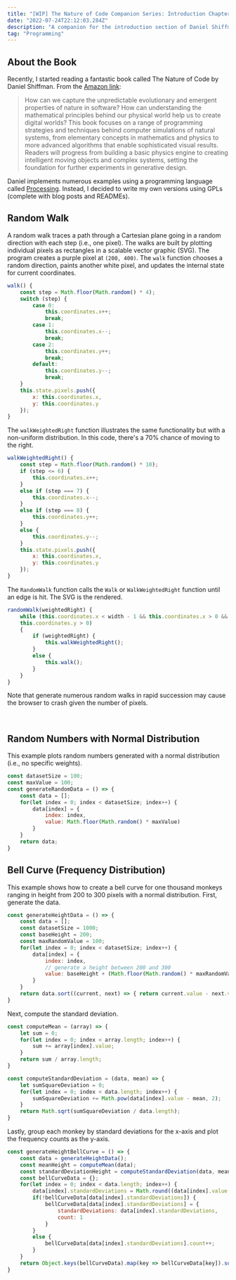 ```yaml
---
title: "[WIP] The Nature of Code Companion Series: Introduction Chapter"
date: "2022-07-24T22:12:03.284Z"
description: "A companion for the introduction section of Daniel Shiffman's book."
tag: "Programming"
---
```


## About the Book
Recently, I started reading a fantastic book called The Nature of Code by Daniel Shiffman. From the [Amazon link](https://www.amazon.com/Nature-Code-Simulating-Natural-Processing/dp/0985930802):
> How can we capture the unpredictable evolutionary and emergent properties of nature in software? How can understanding the mathematical principles behind our physical world help us to create digital worlds? This book focuses on a range of programming strategies and techniques behind computer simulations of natural systems, from elementary concepts in mathematics and physics to more advanced algorithms that enable sophisticated visual results. Readers will progress from building a basic physics engine to creating intelligent moving objects and complex systems, setting the foundation for further experiments in generative design.

Daniel implements numerous examples using a programming language called [Processing](https://processing.org). Instead, I decided to write my own versions using GPLs (complete with blog posts and READMEs).

## Random Walk
A random walk traces a path through a Cartesian plane going in a random direction with each step (i.e., one pixel). The walks are built by plotting individual pixels as rectangles in a scalable vector graphic (SVG). The program creates a purple pixel at `(200, 400)`. The `walk` function chooses a random direction, paints another white pixel, and updates the internal state for current coordinates.
```javascript
walk() {
    const step = Math.floor(Math.random() * 4);
    switch (step) {
        case 0:
            this.coordinates.x++;
            break;
        case 1:
            this.coordinates.x--;
            break;
        case 2:
            this.coordinates.y++;
            break;
        default:
            this.coordinates.y--;
            break;
    }
    this.state.pixels.push({
        x: this.coordinates.x,
        y: this.coordinates.y
    });
}
```

The `walkWeightedRight` function illustrates the same functionality but with a non-uniform distribution. In this code, there's a 70% chance of moving to the right.
```javascript
walkWeightedRight() {
    const step = Math.floor(Math.random() * 10);
    if (step <= 6) {
        this.coordinates.x++;
    }
    else if (step === 7) {
        this.coordinates.x--;
    }
    else if (step === 8) {
        this.coordinates.y++;
    }
    else {
        this.coordinates.y--;
    }
    this.state.pixels.push({
        x: this.coordinates.x,
        y: this.coordinates.y
    });
}
```

The `RandomWalk` function calls the `Walk` or `WalkWeightedRight` function until an edge is hit. The SVG is the rendered.
```javascript
randomWalk(weightedRight) {
    while (this.coordinates.x < width - 1 && this.coordinates.x > 0 && this.coordinates.y < height - 1 &&
    this.coordinates.y > 0)
    {
        if (weightedRight) {
            this.walkWeightedRight();
        }
        else {
            this.walk();
        }
    }
}
```
Note that generate numerous random walks in rapid succession may cause the browser to crash given the number of pixels.
<div>
    <RandomWalk weightedRight={false} buttonText={'Random Walk'}/>
</div>
<br />
<div>
    <RandomWalk weightedRight={true} buttonText={'Random Walk Weighted Right'}/>
</div>

## Random Numbers with Normal Distribution
This example plots random numbers generated with a normal distribution (i.e., no specific weights).

```javascript
const datasetSize = 100;
const maxValue = 100;
const generateRandomData = () => {
	const data = [];
	for(let index = 0; index < datasetSize; index++) {
		data[index] = {
			index: index,
			value: Math.floor(Math.random() * maxValue)
		}
	}
	return data;
}
```

<div>
    <RandomNormalDistribution />
</div>

## Bell Curve (Frequency Distribution)
This example shows how to create a bell curve for one thousand monkeys ranging in height from 200 to 300 pixels with a normal distribution. First, generate the data.

```javascript
const generateHeightData = () => {
	const data = [];
	const datasetSize = 1000;
	const baseHeight = 200;
	const maxRandomValue = 100;
	for(let index = 0; index < datasetSize; index++) {
		data[index] = {
			index: index,
			// generate a height between 200 and 300
			value: baseHeight + (Math.floor(Math.random() * maxRandomValue))
		}
	}
	return data.sort((current, next) => { return current.value - next.value });
}
```

Next, compute the standard deviation.

```javascript
const computeMean = (array) => {
	let sum = 0;
	for(let index = 0; index < array.length; index++) {
		sum += array[index].value;
	}
	return sum / array.length;
}

const computeStandardDeviation = (data, mean) => {
	let sumSquareDeviation = 0;
	for(let index = 0; index < data.length; index++) {
		sumSquareDeviation += Math.pow(data[index].value - mean, 2);
	}
	return Math.sqrt(sumSquareDeviation / data.length);
}
```

Lastly, group each monkey by standard deviations for the x-axis and plot the frequency counts as the y-axis.

```javascript
const generateHeightBellCurve = () => {
	const data = generateHeightData();
	const meanHeight = computeMean(data);
	const standardDeviationHeight = computeStandardDeviation(data, meanHeight);
	const bellCurveData = {};
	for(let index = 0; index < data.length; index++) {
		data[index].standardDeviations = Math.round((data[index].value - meanHeight) / standardDeviationHeight);
		if(!bellCurveData[data[index].standardDeviations]) {
			bellCurveData[data[index].standardDeviations] = {
				standardDeviations: data[index].standardDeviations,
				count: 1
			}
		}
		else {
			bellCurveData[data[index].standardDeviations].count++;
		}
	}
	return Object.keys(bellCurveData).map(key => bellCurveData[key]).sort((one, other) => { return one.standardDeviations - other.standardDeviations });
}
```

<div>
    <BellCurve />
</div>